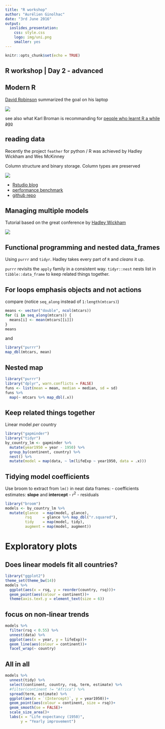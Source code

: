 ```yaml
---
title: "R workshop"
author: "Aurélien Ginolhac"
date: "3rd June 2016"
output:
  ioslides_presentation:
    css: style.css
    logo: img/uni.png
    smaller: yes
---
```


```r
knitr::opts_chunk$set(echo = TRUE)
```

## R workshop | Day 2 - advanced

## Modern R

[David Robinson](http://varianceexplained.org/) summarized the goal on his laptop

<img src="img/drob_r_pipeline_600.jpg">

see also what Karl Broman is recommanding for [people who learnt R a while ago](http://kbroman.org/hipsteR/)

## reading data

Recently the project `feather` for python / R was achieved by Hadley Wickham and  Wes McKinney 

Column structure and binary storage. Column types are preserved

<img src="img/feather_perf_20.png">

- [Rstudio blog](https://blog.rstudio.org/2016/03/29/feather/)
- [performance benchmark](https://blog.dominodatalab.com/the-r-data-i-o-shootout/)
- [github repo](https://github.com/wesm/feather)

## Managing multiple models

Tutorial based on the great conference by [Hadley Wickham][1]

![](img/hadley_purrr.png)

[1]:https://www.youtube.com/watch?v=rz3_FDVt9eg


## Functional programming and nested data_frames {.codefont}

Using `purrr` and `tidyr`. Hadley takes every part of `R` and _cleans_ it up.

`purrr` revisits the `apply` family in a consistent way.
`tidyr::nest` nests list in `tibble::data_frame` to keep related things together.

## For loops emphasis objects and not actions {.codefont}

compare (notice `seq_along` instead of `1:length(mtcars)`)
```r
means <- vector("double", ncol(mtcars))
for (i in seq_along(mtcars)) {
  means[i] <- mean(mtcars[[i]])
}
means
```

and
```r
library("purrr")
map_dbl(mtcars, mean)
```

## Nested map

```r
library("purrr")
library("dplyr", warn.conflicts = FALSE)
funs <- list(mean = mean, median = median, sd = sd)
funs %>%
  map(~ mtcars %>% map_dbl(.x))
```

## Keep related things together

Linear model _per_ country
```r
library("gapminder")
library("tidyr")
by_country_lm <- gapminder %>%
  mutate(year1950 = year - 1950) %>%
  group_by(continent, country) %>%
  nest() %>%
  mutate(model = map(data, ~ lm(lifeExp ~ year1950, data = .x)))
```

## Tidying model coefficients

Use broom to extract from `lm()` in neat data frames:
- coefficients estimates: **slope** and **intercept**
- $r^2$ 
- residuals

```r
library("broom")
models <- by_country_lm %>%
  mutate(glance  = map(model, glance),
         rsq     = glance %>% map_dbl("r.squared"),
         tidy    = map(model, tidy),
         augment = map(model, augment))
```

# Exploratory plots

## Does linear models fit all countries?

```r
library("ggplot2")
theme_set(theme_bw(14))
models %>%
  ggplot(aes(x = rsq, y = reorder(country, rsq)))+
  geom_point(aes(colour = continent))+
  theme(axis.text.y = element_text(size = 6))
```

## focus on non-linear trends

```r
models %>%
  filter(rsq < 0.55) %>%
  unnest(data) %>%
  ggplot(aes(x = year, y = lifeExp))+
  geom_line(aes(colour = continent))+
  facet_wrap(~ country)
```

## All in all

```r
models %>%
  unnest(tidy) %>%
  select(continent, country, rsq, term, estimate) %>%
  #filter(continent != "Africa") %>%
  spread(term, estimate) %>%
  ggplot(aes(x = `(Intercept)`, y = year1950))+
  geom_point(aes(colour = continent, size = rsq))+
  geom_smooth(se = FALSE)+
  scale_size_area()+
  labs(x = "Life expectancy (1950)",
       y = "Yearly improvement")
```

